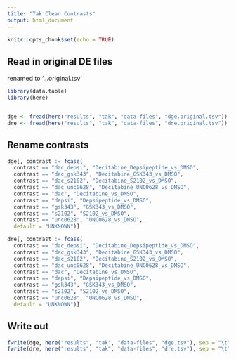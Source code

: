 ```yaml
---
title: "Tak Clean Contrasts"
output: html_document
---
```


```r
knitr::opts_chunk$set(echo = TRUE)
```

## Read in original DE files

renamed to '...original.tsv'

```r
library(data.table)
library(here)


dge <- fread(here("results", "tak", "data-files", "dge.original.tsv"))
dre <- fread(here("results", "tak", "data-files", "dre.original.tsv"))
```

## Rename contrasts

```r
dge[, contrast := fcase(
  contrast == "dac_depsi", "Decitabine_Depsipeptide_vs_DMSO",
  contrast == "dac_gsk343", "Decitabine_GSK343_vs_DMSO",
  contrast == "dac_s2102", "Decitabine_S2102_vs_DMSO",
  contrast == "dac_unc0628", "Decitabine_UNC0628_vs_DMSO",
  contrast == "dac", "Decitabine_vs_DMSO",
  contrast == "depsi", "Depsipeptide_vs_DMSO",
  contrast == "gsk343", "GSK343_vs_DMSO",
  contrast == "s2102", "S2102_vs_DMSO",
  contrast == "unc0628", "UNC0628_vs_DMSO",
  default = "UNKNOWN")]

dre[, contrast := fcase(
  contrast == "dac_depsi", "Decitabine_Depsipeptide_vs_DMSO",
  contrast == "dac_gsk343", "Decitabine_GSK343_vs_DMSO",
  contrast == "dac_s2102", "Decitabine_S2102_vs_DMSO",
  contrast == "dac_unc0628", "Decitabine_UNC0628_vs_DMSO",
  contrast == "dac", "Decitabine_vs_DMSO",
  contrast == "depsi", "Depsipeptide_vs_DMSO",
  contrast == "gsk343", "GSK343_vs_DMSO",
  contrast == "s2102", "S2102_vs_DMSO",
  contrast == "unc0628", "UNC0628_vs_DMSO",
  default = "UNKNOWN")]
```

## Write out

```r
fwrite(dge, here("results", "tak", "data-files", "dge.tsv"), sep = "\t")
fwrite(dre, here("results", "tak", "data-files", "dre.tsv"), sep = "\t")
```

